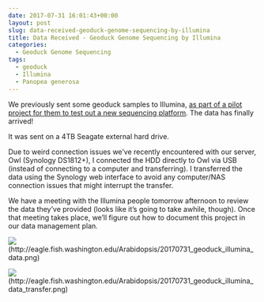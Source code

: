 ```yaml
---
date: 2017-07-31 16:01:43+00:00
layout: post
slug: data-received-geoduck-genome-sequencing-by-illumina
title: Data Received - Geoduck Genome Sequencing by Illumina
categories:
  - Geoduck Genome Sequencing
tags:
  - geoduck
  - Illumina
  - Panopea generosa
---
```


We previously sent some geoduck samples to Illumina, [as part of a pilot project for them to test out a new sequencing platform](https://robertslab.github.io/sams-notebook/2017/01/05/sample-submission-geoduck-gdna-for-illumina-pilot-sequencing-project.html). The data has finally arrived!

It was sent on a 4TB Seagate external hard drive.

Due to weird connection issues we've recently encountered with our server, Owl (Synology DS1812+), I connected the HDD directly to Owl via USB (instead of connecting to a computer and transferring). I transferred the data using the Synology web interface to avoid any computer/NAS connection issues that might interrupt the transfer.

We have a meeting with the Illumina people tomorrow afternoon to review the data they've provided (looks like it's going to take awhile, though). Once that meeting takes place, we'll figure out how to document this project in our data management plan.

![](https://eagle.fish.washington.edu/Arabidopsis/20170731_geoduck_illumina_data.png)(http://eagle.fish.washington.edu/Arabidopsis/20170731_geoduck_illumina_data.png)







![](https://eagle.fish.washington.edu/Arabidopsis/20170731_geoduck_illumina_data_transfer.png)(http://eagle.fish.washington.edu/Arabidopsis/20170731_geoduck_illumina_data_transfer.png)
